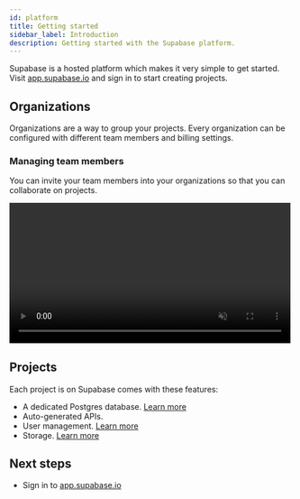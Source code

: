 ```yaml
---
id: platform
title: Getting started
sidebar_label: Introduction
description: Getting started with the Supabase platform.
---
```



Supabase is a hosted platform which makes it very simple to get started. 
Visit [app.supabase.io](https://app.supabase.io) and sign in to start creating projects.

## Organizations

Organizations are a way to group your projects. Every organization can be configured with different team members and billing settings.

### Managing team members

You can invite your team members into your organizations so that you can collaborate on projects.

<video width="99%" muted playsInline controls="true">
<source src="/videos/invite-team.mp4" type="video/mp4" muted playsInline />
</video>

## Projects

Each project is on Supabase comes with these features:

- A dedicated Postgres database. [Learn more](/docs/guides/database)
- Auto-generated APIs. 
- User management. [Learn more](/docs/guides/auth)
- Storage. [Learn more](/docs/guides/storage)

## Next steps

- Sign in to [app.supabase.io](https://app.supabase.io)
